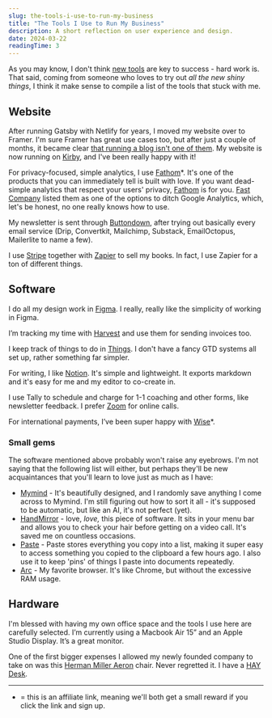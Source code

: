 ```yaml
---
slug: the-tools-i-use-to-run-my-business
title: "The Tools I Use to Run My Business"
description: A short reflection on user experience and design.
date: 2024-03-22
readingTime: 3
---
```


As you may know, I don't think <a href="https://www.antonsten.com/newtools">new tools</a> are key to success - hard work is. That said, coming from someone who loves to try out *all the new shiny things*, I think it make sense to compile a list of the tools that stuck with me.

## **Website**

After running Gatsby with Netlify for years, I moved my website over to Framer. I'm sure Framer has great use cases too, but after just a couple of months, it became clear <a href="/@/page/RMKM3BccJ6O7DGRr">that running a blog isn't one of them</a>. My website is now running on <a href="https://getkirby.com/">Kirby</a>, and I've been really happy with it!

For privacy-focused, simple analytics, I use <a href="https://usefathom.com/ref/ZTSEBE">Fathom</a>*. It's one of the products that you can immediately tell is built with love. If you want dead-simple analytics that respect your users' privacy, <a href="https://usefathom.com/ref/ZTSEBE">Fathom</a> is for you. <a href="https://www.fastcompany.com/90300072/its-time-to-ditch-google-analytics">Fast Company</a> listed them as one of the options to ditch Google Analytics, which, let's be honest, no one really knows how to use.

My newsletter is sent through <a href="https://buttondown.email/refer/antonsten">Buttondown</a>, after trying out basically every email service (Drip, Convertkit, Mailchimp, Substack, EmailOctopus, Mailerlite to name a few).

I use <a href="https://www.stripe.com/">Stripe</a> together with <a href="https://www.zapier.com/">Zapier</a> to sell my books. In fact, I use Zapier for a ton of different things.

## **Software**

I do all my design work in <a href="https://www.figma.com/">Figma</a>. I really, really like the simplicity of working in Figma.

I’m tracking my time with <a href="https://www.getharvest.com/">Harvest</a> and use them for sending invoices too.

I keep track of things to do in <a href="https://culturedcode.com/things/">Things</a>. I don't have a fancy GTD systems all set up, rather something far simpler.

For writing, I like <a href="https://www.notion.so/?r=a3b4edc52f61492aab6c770f4c9f8dbf">Notion</a>. It's simple and lightweight. It exports markdown and it's easy for me and my editor to co-create in.

I use Tally to schedule and charge for 1-1 coaching and other forms, like newsletter feedback. I prefer <a href="https://www.zoom.us/">Zoom</a> for online calls.

For international payments, I’ve been super happy with <a href="https://transferwise.com/invite/u/antons795">Wise</a>*.

### Small gems

The software mentioned above probably won't raise any eyebrows. I'm not saying that the following list will either, but perhaps they'll be new acquaintances that you'll learn to love just as much as I have:

- <a href="https://www.mymind.com/">Mymind</a> - It's beautifully designed, and I randomly save anything I come across to Mymind. I'm still figuring out how to sort it all - it's supposed to be automatic, but like an AI, it's not perfect (yet).
- <a href="https://handmirror.app/">HandMirror</a> - love, *love,* this piece of software. It sits in your menu bar and allows you to check your hair before getting on a video call. It's saved me on countless occasions.
- <a href="https://pasteapp.io/">Paste</a> - Paste stores everything you copy into a list, making it super easy to access something you copied to the clipboard a few hours ago. I also use it to keep 'pins' of things I paste into documents repeatedly.
- <a href="https://arc.net/">Arc</a> - My favorite browser. It's like Chrome, but without the excessive RAM usage.

## **Hardware**

I'm blessed with having my own office space and the tools I use here are carefully selected. I’m currently using a Macbook Air 15” and an Apple Studio Display. It’s a great monitor.

One of the first bigger expenses I allowed my newly founded company to take on was this <a href="https://www.hermanmiller.com/products/seating/office-chairs/aeron-chairs/">Herman Miller Aeron</a> chair. Never regretted it. I have a <a href="https://hay.dk/sv/hay/furniture/tables-5f607efa/desk/cph-10-desk">HAY Desk</a>.

---

- = this is an affiliate link, meaning we'll both get a small reward if you click the link and sign up.